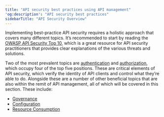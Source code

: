 ```yaml
---
title: "API security best practices using API management"
'og:description': "API security best practices"
sidebarTitle: "API Security Overview"
---
```


Implementing best-practice API security requires a holistic approach that covers many different topics. It’s recommended to start by reading the [OWASP API Security Top 10](https://owasp.org/API-Security/editions/2023/en/0x00-header/), which is a great resource for API security practitioners that provides clear explanations of the various threats and solutions.

Two of the most prevalent topics are [authentication](/authentication) and [authorization](/authorisation), which occupy four of the top five positions. These are critical elements of API security, which verify the identity of API clients and control what they’re able to do. Alongside these are a number of other beneficial topics that are also within the remit of API management, all of which will be covered in this section. These include:

- [Governance](/governance)
- [Configuration](/configuration)
- [Resource Consumption](/resource-consumption)


